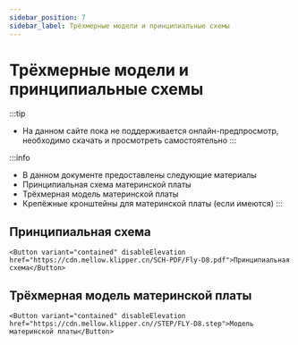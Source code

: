 ```yaml
---
sidebar_position: 7
sidebar_label: Трёхмерные модели и принципиальные схемы
---
```



# Трёхмерные модели и принципиальные схемы


:::tip
* На данном сайте пока не поддерживается онлайн-предпросмотр, необходимо скачать и просмотреть самостоятельно
:::

:::info
* В данном документе предоставлены следующие материалы
* Принципиальная схема материнской платы
* Трёхмерная модель материнской платы
* Крепёжные кронштейны для материнской платы (если имеются)
:::

## Принципиальная схема

    <Button variant="contained" disableElevation href="https://cdn.mellow.klipper.cn/SCH-PDF/Fly-D8.pdf">Принципиальная схема</Button>


## Трёхмерная модель материнской платы

    <Button variant="contained" disableElevation href="https://cdn.mellow.klipper.cn//STEP/FLY-D8.step">Модель материнской платы</Button>

